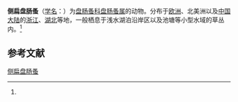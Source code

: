 {{Speciesbox
| name = 侧扁盘肠蚤
| status = 
| status_system = 
| image = 
| genus = Chydorus
| species = latus
| authority = (Sars, 1862)<ref name='id12405'>{{cite web| url =http://www.bioinfo.cn/db05/BjdwSpecies.php?action=view&id=12405| title =侧扁盘肠蚤| work =《中国动物物种编目数据库》| publisher =中国科学院微生物研究所| author =中国科学院动物研究所| accessdate =2009-04-28| deadurl =yes| archiveurl =https://web.archive.org/web/20160305081212/http://www.bioinfo.cn/db05/BjdwSpecies.php?action=view&id=12405| archivedate =2016-03-05}}</ref>
}}

'''侧扁盘肠蚤'''（[[学名|学名]]：{{lang|la|''Chydorus latus''}}）为[[盘肠蚤科|盘肠蚤科]][[盘肠蚤属|盘肠蚤属]]的动物。分布于[[欧洲|欧洲]]、北美洲以及[[中国大陆|中国大陆]]的[[浙江|浙江]]、[[湖北|湖北]]等地，一般栖息于浅水湖泊沿岸区以及池塘等小型水域的草丛内。<ref name='id12405'/>

== 参考文献 ==
{{reflist}}

{{Wikispecies|Chydorus latus}}
{{Taxonbar|from=Q4575551}}

[[Category:盘肠蚤属|侧扁盘肠蚤]]


{{节肢动物小作品}}